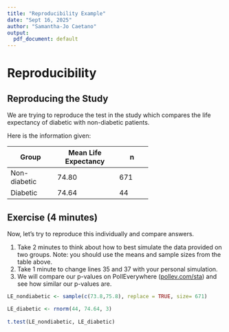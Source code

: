 ```yaml
---
title: "Reproducibility Example"
date: "Sept 16, 2025"
author: "Samantha-Jo Caetano"
output:
  pdf_document: default
---
```


# Reproducibility

## Reproducing the Study

We are trying to reproduce the test in the study which compares the life expectancy of diabetic with non-diabetic patients. 

Here is the information given:

+---------------+------------------+-----------+
|               | Mean             |           |
| Group         | Life Expectancy  |  n        |
+===============+==================+===========+
|Non-diabetic   | 74.80            |  671      |
+---------------+------------------+-----------+
| Diabetic      | 74.64            |  44       |
+---------------+------------------+-----------+

## Exercise (4 minutes)

Now, let's try to reproduce this individually and compare answers.

1. Take 2 minutes to think about how to best simulate the data provided on two groups. Note: you should use the means and sample sizes from the table above.
2. Take 1 minute to change lines 35 and 37 with your personal simulation.
3. We will compare our p-values on PollEverywhere ([pollev.com/sta](pollev.com/sta)) and see how similar our p-values are.

```r
LE_nondiabetic <- sample(c(73.8,75.8), replace = TRUE, size= 671) 

LE_diabetic <- rnorm(44, 74.64, 3)
  
t.test(LE_nondiabetic, LE_diabetic)
```


